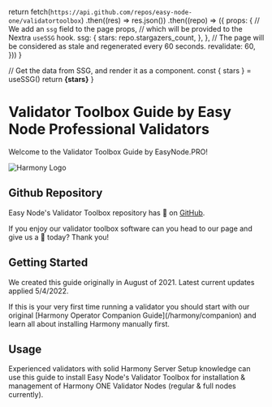 
  return fetch(`https://api.github.com/repos/easy-node-one/validatortoolbox`)
    .then((res) => res.json())
    .then((repo) => ({
      props: {
        // We add an `ssg` field to the page props,
        // which will be provided to the Nextra `useSSG` hook.
        ssg: {
          stars: repo.stargazers_count,
        },
      },
      // The page will be considered as stale and regenerated every 60 seconds.
      revalidate: 60,
    }))
}

  // Get the data from SSG, and render it as a component.
  const { stars } = useSSG()
  return <strong>{stars}</strong>
}

# Validator Toolbox Guide by Easy Node Professional Validators
Welcome to the Validator Toolbox Guide by EasyNode.PRO!

![Harmony Logo](/harmony_logo_white.png)

## Github Repository
Easy Node's Validator Toolbox repository has <Stars /> 🌟 on [GitHub](https://github.com/easy-node-one/validatortoolbox). 

If you enjoy our validator toolbox software can you head to our page and give us a 🌟 today? Thank you!

## Getting Started
We created this guide originally in August of 2021. Latest current updates applied 5/4/2022.

<Callout type="error" emoji="⚠️">
    If this is your very first time running a validator you should start with our original [Harmony Operator Companion Guide](/harmony/companion) and learn all about installing Harmony manually first.
</Callout>

## Usage
Experienced validators with solid Harmony Server Setup knowledge can use this guide to install Easy Node's Validator Toolbox for installation & management of Harmony ONE Validator Nodes (regular & full nodes currently). 